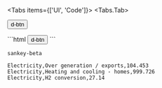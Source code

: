  
<Tabs items={['UI', 'Code']}>
  <Tabs.Tab><div className="">
    <button className="d-btn">d-btn</button>
  </div></Tabs.Tab>
  <Tabs.Tab>
    ```html
    <button className="d-btn">d-btn</button>
    ```
  </Tabs.Tab>
</Tabs>

```mermaid
sankey-beta

Electricity,Over generation / exports,104.453
Electricity,Heating and cooling - homes,999.726
Electricity,H2 conversion,27.14
```

